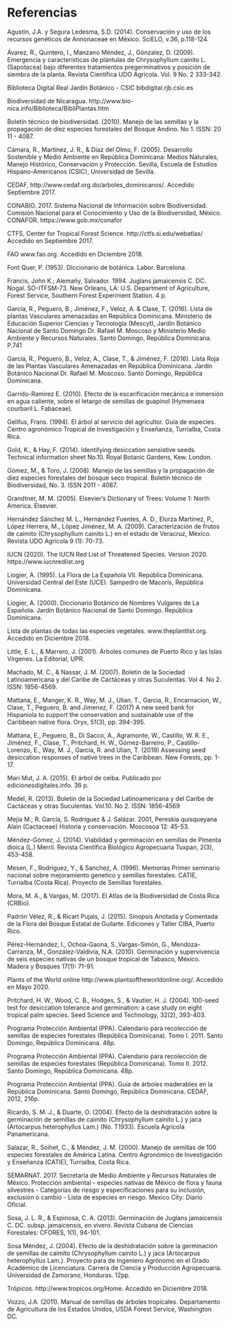 # Referencias {-}

Agustín, J.A. y Segura Ledesma, S.D. (2014). Conservación y uso de los recursos genéticos de Annonaceae en México. SciELO, v.36, p.118-124.

Ávarez, R., Quintero, I., Manzano Méndez, J., Gónzalez, D. (2009). Emergencia y características de plántulas de Chrysophyllum cainito L. (Sapotacea) bajo diferentes tratamientos pregerminativos y posición de siembra de la planta. Revista Científica UDO Agricola. Vol. 9 No. 2 333-342.

Biblioteca Digital Real Jardín Botánico - CSIC bibdigital.rjb.csic.es

Biodiversidad de Nicaragua. http://www.bio-nica.info/Biblioteca/BibliPlantas.htm

Boletín técnico de biodiversidad. (2010). Manejo de las semillas y la propagación de diez especies forestales del Bosque Andino. No 1. ISSN: 20 11 - 4087.

Cámara, R., Martínez, J. R., & Díaz del Olmo, F. (2005). Desarrollo Sostenible y Medio Ambiente en República Dominicana: Medios Naturales, Manejo Histórico, Conservación y Protección. Sevilla, Escuela de Estudios Hispano-Americanos (CSIC), Universidad de Sevilla.

CEDAF, http://www.cedaf.org.do/arboles_dominicanos/. Accedido Septiembre 2017.

CONABIO. 2017. Sistema Nacional de Información sobre Biodiversidad. Comisión Nacional para el Conocimiento y Uso de la Biodiversidad, México.
CONAFOR. https://www.gob.mx/conafor

CTFS, Center for Tropical Forest Science. http://ctfs.si.edu/webatlas/ Accedido en Septiembre 2017.

FAO www.fao.org. Accedido en Diciembre 2018.

Font Quer, P. (1953). Diccionario de botánica. Labor. Barcelona.

Francis, John K.; Alemañy, Salvador. 1994. Juglans jamaicensis C. DC. Nogal. SO-ITFSM-73. New Orleans, LA: U.S. Department of Agriculture, Forest Service, Southern Forest Experiment Station. 4 p.

García, R., Peguero, B., Jiménez, F., Veloz, A. & Clase, T. (2016). Lista de plantas Vasculares amenazadas en República Dominicana. Ministerio de Educación Superior Ciencias y Tecnología (Mescyt), Jardín Botánico Nacional de Santo Domingo Dr. Rafael M. Moscoso y Ministerio Medio Ambiente y Recursos Naturales. Santo Domingo, República Dominicana. P.741

García, R., Peguero, B., Veloz, A., Clase, T., & Jiménez, F. (2016). Lista Roja de las Plantas Vasculares Amenazadas en República Dominicana. Jardín Botánico Nacional Dr. Rafael M. Moscoso. Santo Domingo, República Dominicana.

Garrido-Ramirez E. (2010). Efecto de la escarificación mecánica e inmersión en agua caliente, sobre el letargo de semillas de guapinol (Hymenaea courbaril L. Fabaceae).

Gelifus, Frans. (1994). El árbol al servicio del agricultor. Guía de especies. Centro agronómico Tropical de Investigación y Enseñanza, Turrialba, Costa Rica.

Gold, K., & Hay, F. (2014). Identifying desiccation sensistive seeds. Technical information sheet No.10. Royal Botanic Gardens, Kew. London.

Gómez, M., & Toro, J. (2008). Manejo de las semillas y la propagación de diez especies forestales del bosque seco tropical. Boletín técnico de Biodiversidad, No. 3. ISSN 2011 - 4087.

Grandtner, M. M. (2005). Elsevier's Dictionary of Trees: Volume 1: North America. Elsevier.

Hernández Sánchez M. L., Hernández Fuentes, A. D., Elorza Martínez, P., López Herrera, M., López Jiménez, M. A. (2009). Caracterización de frutos de caimito (Chrysophyllum cainito L.) en el estado de Veracruz, México. Revista UDO Agrícola 9 (1): 70-73.

IUCN (2020). The IUCN Red List of Threatened Species. Version 2020. https://www.iucnredlist.org 

Liogier, A. (1995). La Flora de La Española VII. República Dominicana. Universidad Central del Este (UCE). Sampedro de Macorís, República Dominicana.

Liogier, A. (2000). Diccionario Botánico de Nombres Vulgares de La Española. Jardín Botánico Nacional de Santo Domingo. República Dominicana.

Lista de plantas de todas las especies vegetales. www.theplantlist.org. Accedido en Diciembre 2018.

Little, E. L., & Marrero, J. (2001). Árboles comunes de Puerto Rico y las Islas Vírgenes. La Editorial, UPR.

Machado, M. C., & Nassar, J. M. (2007). Boletín de la Sociedad Latinoamericana y del Caribe de Cactáceas y otras Suculentas. Vol 4. No 2. ISSN: 1856-4569.

Mattana, E., Manger, K. R., Way, M. J., Ulian, T., Garcia, R., Encarnacion, W., Clase, T., Peguero, B. and Jimenez, F. (2017) A new seed bank for Hispaniola to support the conservation and sustainable use of the Caribbean native flora. Oryx, 51(3), pp. 394-395.

Mattana, E., Peguero, B., Di Sacco, A., Agramonte, W., Castillo, W. R. E., Jiménez, F., Clase, T., Pritchard, H. W., Gómez-Barreiro, P., Castillo-Lorenzo, E., Way, M. J., García, R. and Ulian, T. (2019) Assessing seed desiccation responses of native trees in the Caribbean. New Forests, pp. 1-17.

Mari Mut, J. A. (2015). El árbol de ceiba. Publicado por edicionesdigitales.info. 36 p.

Medel, R. (2013). Boletín de la Sociedad Latinoamericana y del Caribe de Cactáceas y otras Suculentas. Vol.10. No 2. ISSN: 1856-4569

Mejía M.; R. García, S. Rodríguez & J. Salázar. 2001, Pereskia quisqueyana Alain (Cactaceae) Historia y conservación. Moscosoa 12: 45-53.

Méndez-Gómez, J. (2014). Viabilidad y germinación en semillas de Pimenta dioica (L.) Merril. Revista Científica Biológico Agropecuaria Tuxpan, 2(3), 453-458.

Mesen, F., Rodriguez, Y., & Sanchez, A. (1996). Memorias Primer seminario nacional sobre mejoramiento genetico y semillas forestales. CATIE, Turrialba (Costa Rica). Proyecto de Semillas forestales.

Mora, M. A., & Vargas, M. (2017). El Atlas de la Biodiversidad de Costa Rica (CRBio).

Padrón Vélez, R., & Ricart Pujals, J. (2015). Sinopsis Anotada y Comentada de la Flora del Bosque Estatal de Guilarte. Ediciones y Taller CIBA, Puerto Rico.

Pérez-Hernández, I., Ochoa-Gaona, S.,Vargas-Simón, G., Mendoza-Carranza, M., González-Valdivia, N.A. (2010). Germinación y supervivencia de seis especies nativas de un bosque tropical de Tabasco, México. Madera y Bosques 17(1): 71-91.

Plants of the World online http://www.plantsoftheworldonline.org/. Accedido en Mayo 2020.

Pritchard, H. W., Wood, C. B., Hodges, S., & Vautier, H. J. (2004). 100-seed test for desiccation tolerance and germination: a case study on eight tropical palm species. Seed Science and Technology, 32(2), 393-403.

Programa Protección Ambiental (PPA). Calendario para recolección de semillas de especies forestales (República Dominicana). Tomo I. 2011. Santo Domingo, República Dominicana. 48p.

Programa Protección Ambiental (PPA). Calendario para recolección de semillas de especies forestales (República Dominicana). Tomo II. 2012. Santo Domingo, República Dominicana. 48p.

Programa Protección Ambiental (PPA). Guía de árboles maderables en la República Dominicana. Santo Domingo, República Dominicana. CEDAF, 2012, 216p.

Ricardo, S. M. J., & Duarte, O. (2004). Efecto de la deshidratación sobre la germinación de semillas de caimito (Chrysophyllum cainito L.) y jaca (Artocarpus heterophyllus Lam.) (No. T1933). Escuela Agrícola Panamericana.

Salazar, R., Soihet, C., & Méndez, J. M. (2000). Manejo de semillas de 100 especies forestales de América Latina. Centro Agronómico de Investigación y Enseñanza (CATIE), Turrialba, Costa Rica.

SEMARNAT. 2017. Secretaría de Medio Ambiente y Recursos Naturales de México. Protección ambiental - especies nativas de México de flora y fauna silvestres - Categorías de riesgo y especificaciones para su inclusión, exclusión o cambio - Lista de especies en riesgo. Mexico City: Diario Oficial.

Sosa, J. L. R., & Espinosa, C. A. (2013). Germinación de Juglans jamaicensis C. DC. subsp. jamaicensis, en vivero. Revista Cubana de Ciencias Forestales: CFORES, 1(1), 94-101.

Sosa Méndez, J. (2004). Efecto de la deshidratación sobre la germinación de semillas de caimito (Chrysophyllum cainito L.) y jaca (Artocarpus heterophyllus Lam.). Proyecto para de Ingeniero Agrónomo en el Grado Académico de Licenciatura. Carrera de Ciencia y Producción Agropecuaria. Universidad de Zamorano, Honduras. 12pp.

Trópicos. http://www.tropicos.org/Home. Accedido en Diciembre 2018.

Vozzo, J.A. (2011). Manual de semillas de árboles tropicales. Departamento de Agricultura de los Estados Unidos, USDA Forest Service, Washington DC.